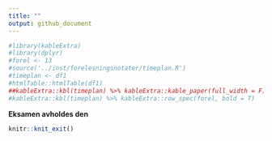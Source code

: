 ```yaml
---
title: ""
output: github_document
---
```


```r
#library(kableExtra)
#library(dplyr)
#forel <- 13
#source('../inst/forelesningsnotater/timeplan.R')
#timeplan <- df1
#htmlTable::htmlTable(df1)
##kableExtra::kbl(timeplan) %>% kableExtra::kable_paper(full_width = F) %>% kableExtra::row_spec(forel, bold = T)
#kableExtra::kbl(timeplan) %>% kableExtra::row_spec(forel, bold = T)
```

**Eksamen avholdes den **

```r
knitr::knit_exit()
```
